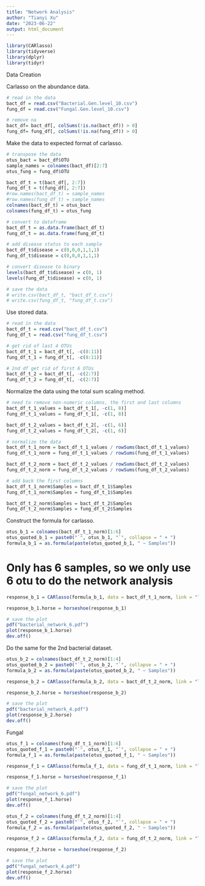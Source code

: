 ```yaml
---
title: "Network Analysis"
author: "Tianyi Xu"
date: "2023-06-22"
output: html_document
---
```


```r
library(CARlasso)
library(tidyverse)
library(dplyr)
library(tidyr)
```

Data Creation

Carlasso on the abundance data.

```r
# read in the data
bact_df = read.csv("Bacterial.Gen.level_10.csv")
fung_df = read.csv("Fungal.Gen.level_10.csv")

# remove na
bact_df= bact_df[, colSums(!is.na(bact_df)) > 0]
fung_df= fung_df[, colSums(!is.na(fung_df)) > 0]
```

Make the data to expected format of carlasso.

```r
# transpose the data
otus_bact = bact_df$OTU
sample_names = colnames(bact_df)[2:7]
otus_fung = fung_df$OTU

bact_df_t = t(bact_df[, 2:7])
fung_df_t = t(fung_df[, 2:7])
#row.names(bact_df_t) = sample_names
#row.names(fung_df_t) = sample_names
colnames(bact_df_t) = otus_bact
colnames(fung_df_t) = otus_fung

# convert to dataframe
bact_df_t = as.data.frame(bact_df_t)
fung_df_t = as.data.frame(fung_df_t)

# add disease status to each sample
bact_df_t$disease = c(0,0,0,1,1,1)
fung_df_t$disease = c(0,0,0,1,1,1)

# convert disease to binary
levels(bact_df_t$disease) = c(0, 1)
levels(fung_df_t$disease) = c(0, 1)

# save the data
# write.csv(bact_df_t, "bact_df_t.csv")
# write.csv(fung_df_t, "fung_df_t.csv")
```

Use stored data.

```r
# read in the data
bact_df_t = read.csv("bact_df_t.csv")
fung_df_t = read.csv("fung_df_t.csv")

# get rid of last 4 OTUs
bact_df_t_1 = bact_df_t[, -c(8:11)]
fung_df_t_1 = fung_df_t[, -c(8:11)]

# 2nd df get rid of first 6 OTUs
bact_df_t_2 = bact_df_t[, -c(2:7)]
fung_df_t_2 = fung_df_t[, -c(2:7)]
```

Normalize the data using the total sum scaling method.

```r
# need to remove non-numeric columns, the first and last columns
bact_df_t_1_values = bact_df_t_1[, -c(1, 8)]
fung_df_t_1_values = fung_df_t_1[, -c(1, 8)]

bact_df_t_2_values = bact_df_t_2[, -c(1, 6)]
fung_df_t_2_values = fung_df_t_2[, -c(1, 6)]

# normalize the data
bact_df_t_1_norm = bact_df_t_1_values / rowSums(bact_df_t_1_values)
fung_df_t_1_norm = fung_df_t_1_values / rowSums(fung_df_t_1_values)

bact_df_t_2_norm = bact_df_t_2_values / rowSums(bact_df_t_2_values)
fung_df_t_2_norm = fung_df_t_2_values / rowSums(fung_df_t_2_values)

# add back the first columns
bact_df_t_1_norm$Samples = bact_df_t_1$Samples
fung_df_t_1_norm$Samples = fung_df_t_1$Samples

bact_df_t_2_norm$Samples = bact_df_t_2$Samples
fung_df_t_2_norm$Samples = fung_df_t_2$Samples
```

Construct the formula for carlasso.

```r
otus_b_1 = colnames(bact_df_t_1_norm)[1:6]
otus_quoted_b_1 = paste0("`", otus_b_1, "`", collapse = " + ")
formula_b_1 = as.formula(paste(otus_quoted_b_1, " ~ Samples"))
```

# Only has 6 samples, so we only use 6 otu to do the network analysis


```r
response_b_1 = CARlasso(formula_b_1, data = bact_df_t_1_norm, link = "logit", adaptive = TRUE, n_iter = 2000)
```

```r
response_b_1.horse = horseshoe(response_b_1)
```

```r
# save the plot
pdf("bacterial_network_6.pdf")
plot(response_b_1.horse)
dev.off()
```

Do the same for the 2nd bacterial dataset.

```r
otus_b_2 = colnames(bact_df_t_2_norm)[1:4]
otus_quoted_b_2 = paste0("`", otus_b_2, "`", collapse = " + ")
formula_b_2 = as.formula(paste(otus_quoted_b_2, " ~ Samples"))
```

```r
response_b_2 = CARlasso(formula_b_2, data = bact_df_t_2_norm, link = "logit", adaptive = TRUE, n_iter = 2000)
```

```r
response_b_2.horse = horseshoe(response_b_2)
```

```r
# save the plot
pdf("bacterial_network_4.pdf")
plot(response_b_2.horse)
dev.off()
```

Fungal

```r
otus_f_1 = colnames(fung_df_t_1_norm)[1:6]
otus_quoted_f_1 = paste0("`", otus_f_1, "`", collapse = " + ")
formula_f_1 = as.formula(paste(otus_quoted_f_1, " ~ Samples"))
```

```r
response_f_1 = CARlasso(formula_f_1, data = fung_df_t_1_norm, link = "logit", adaptive = TRUE, n_iter = 2000)
```

```r
response_f_1.horse = horseshoe(response_f_1)
```

```r
# save the plot
pdf("fungal_network_6.pdf")
plot(response_f_1.horse)
dev.off()
```

```r
otus_f_2 = colnames(fung_df_t_2_norm)[1:4]
otus_quoted_f_2 = paste0("`", otus_f_2, "`", collapse = " + ")
formula_f_2 = as.formula(paste(otus_quoted_f_2, " ~ Samples"))
```

```r
response_f_2 = CARlasso(formula_f_2, data = fung_df_t_2_norm, link = "logit", adaptive = TRUE, n_iter = 2000)
```

```r
response_f_2.horse = horseshoe(response_f_2)
```

```r
# save the plot
pdf("fungal_network_4.pdf")
plot(response_f_2.horse)
dev.off()
```